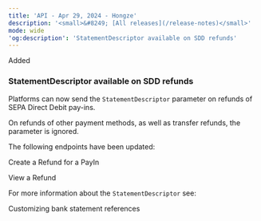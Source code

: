 ```yaml
---  
title: 'API - Apr 29, 2024 - Hongze'  
description: '<small>&#8249; [All releases](/release-notes)</small>'  
mode: wide  
'og:description': 'StatementDescriptor available on SDD refunds'  
---  
```

  
  <div class="pill pill-green rn-pill">Added</div> 
  
### StatementDescriptor available on SDD refunds  

Platforms can now send the `StatementDescriptor` parameter on refunds of SEPA Direct Debit pay-ins.  

On refunds of other payment methods, as well as transfer refunds, the parameter is ignored.   

The following endpoints have been updated:   

<Card title="Endpoints">Create a Refund for a PayIn</Card>  

<Card title="Endpoints">View a Refund</Card>  

For more information about the `StatementDescriptor` see:   

<Card title="Dev tools">Customizing bank statement references</Card>